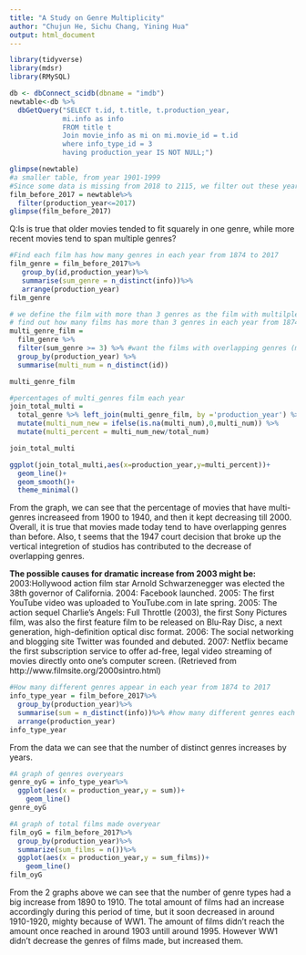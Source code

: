 ```yaml
---
title: "A Study on Genre Multiplicity"
author: "Chujun He, Sichu Chang, Yining Hua"
output: html_document
---
```

```r
library(tidyverse)
library(mdsr)
library(RMySQL)
```

```r
db <- dbConnect_scidb(dbname = "imdb")
newtable<-db %>%
  dbGetQuery("SELECT t.id, t.title, t.production_year,
             mi.info as info
             FROM title t
             Join movie_info as mi on mi.movie_id = t.id
             where info_type_id = 3
             having production_year IS NOT NULL;")
```

```r
glimpse(newtable)
#a smaller table, from year 1901-1999 
#Since some data is missing from 2018 to 2115, we filter out these years' data
film_before_2017 = newtable%>%
  filter(production_year<=2017)
glimpse(film_before_2017)
```

Q:Is is true that older movies tended to fit squarely in one genre, while more recent movies tend to span multiple genres?

```r
#Find each film has how many genres in each year from 1874 to 2017
film_genre = film_before_2017%>%
   group_by(id,production_year)%>%
   summarise(sum_genre = n_distinct(info))%>%
   arrange(production_year)
film_genre
```

```r
# we define the film with more than 3 genres as the film with multilple genres and 
# find out how many films has more than 3 genres in each year from 1874 to 2017
multi_genre_film = 
  film_genre %>% 
  filter(sum_genre >= 3) %>% #want the films with overlapping genres (more than 3)
  group_by(production_year) %>% 
  summarise(multi_num = n_distinct(id))

multi_genre_film
```


```r
#percentages of multi_genres film each year
join_total_multi = 
  total_genre %>% left_join(multi_genre_film, by ='production_year') %>%
  mutate(multi_num_new = ifelse(is.na(multi_num),0,multi_num)) %>%
  mutate(multi_percent = multi_num_new/total_num)

join_total_multi
```

```r
ggplot(join_total_multi,aes(x=production_year,y=multi_percent))+
  geom_line()+
  geom_smooth()+
  theme_minimal()
```

From the graph, we can see that the percentage of movies that have multi-genres increaseed from 1900 to 1940, and then it kept decreasing till 2000. 
Overall, it is true that movies made today tend to have overlapping genres than before. Also, t seems that the 1947 court decision that broke up the vertical integretion of studios has contributed to the decrease of overlapping genres.

**The possible causes for dramatic increase from 2003 might be:**
2003:Hollywood action film star Arnold Schwarzenegger was elected the 38th governor of California.
2004: Facebook launched.
2005: The first YouTube video was uploaded to YouTube.com in late spring.
2005: The action sequel Charlie's Angels: Full Throttle (2003), the first Sony Pictures film, was also the first feature film to be released on Blu-Ray Disc, a next generation, high-definition optical disc format. 
2006: The social networking and blogging site Twitter was founded and debuted.
2007: Netflix became the first subscription service to offer ad-free, legal video streaming of movies directly onto one’s computer screen.
(Retrieved from http://www.filmsite.org/2000sintro.html)

```r
#How many different genres appear in each year from 1874 to 2017 
info_type_year = film_before_2017%>%
  group_by(production_year)%>%
  summarise(sum = n_distinct(info))%>% #how many different genres each year
  arrange(production_year)
info_type_year
```

From the data we can see that the number of distinct genres increases by years.

```r
#A graph of genres overyears
genre_oyG = info_type_year%>%
  ggplot(aes(x = production_year,y = sum))+
    geom_line()
genre_oyG
```


```r
#A graph of total films made overyear
film_oyG = film_before_2017%>%
  group_by(production_year)%>%
  summarize(sum_films = n())%>%
  ggplot(aes(x = production_year,y = sum_films))+
    geom_line()
film_oyG
```

From the 2 graphs above we can see that the number of genre types had a big increase from 1890 to 1910. The total amount of films had an increase accordingly during this period of time, but it soon decreased in around 1910-1920, mighty because of WW1. The amount of films didn't reach the amount once reached in around 1903 untill around 1995. However WW1 didn't decrease the genres of films made, but increased them.


